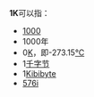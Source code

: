 '''1K'''可以指：
*[[1000|1000]]
*1000年
*0[[热力学温标|K]]，即-273.15[[℃|℃]]
*1[[千字节|千字节]]
*1[[Kibibyte|Kibibyte]]
*[[576i|576i]]
{{disambig}}